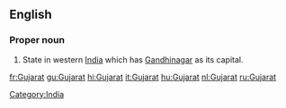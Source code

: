 ==English==

===Proper noun===
{{en-proper noun}}

# State in western [[India]] which has [[Gandhinagar]] as its capital.

[[Category:India]]

[[fr:Gujarat]]
[[gu:Gujarat]]
[[hi:Gujarat]]
[[it:Gujarat]]
[[hu:Gujarat]]
[[nl:Gujarat]]
[[ru:Gujarat]]